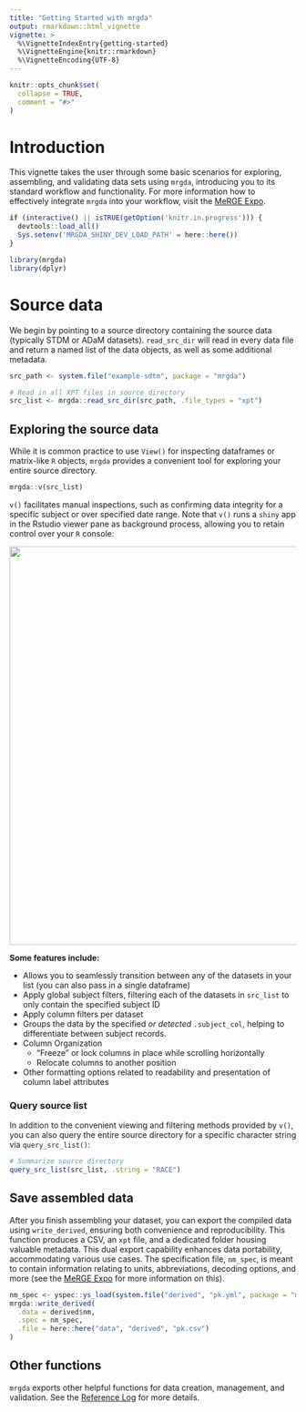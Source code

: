```yaml
---
title: "Getting Started with mrgda"
output: rmarkdown::html_vignette
vignette: >
  %\VignetteIndexEntry{getting-started}
  %\VignetteEngine{knitr::rmarkdown}
  %\VignetteEncoding{UTF-8}
---
```


```r
knitr::opts_chunk$set(
  collapse = TRUE,
  comment = "#>"
)
```

# Introduction

This vignette takes the user through some basic scenarios for exploring, 
assembling, and validating data sets using `mrgda`, introducing you to its 
standard workflow and functionality. For more information how to effectively 
integrate `mrgda` into your workflow, visit the 
<a href="https://merge.metrumrg.com/expo/expo1-nonmem-foce/" target="_blank">
MeRGE Expo</a>.

```r
if (interactive() || isTRUE(getOption('knitr.in.progress'))) {
  devtools::load_all()
  Sys.setenv('MRGDA_SHINY_DEV_LOAD_PATH' = here::here())
}
```

```r
library(mrgda)
library(dplyr)
```


# Source data

We begin by pointing to a source directory containing the source data (typically
STDM or ADaM datasets). `read_src_dir` will read in every data file and return a
named list of the data objects, as well as some additional metadata.
```r
src_path <- system.file("example-sdtm", package = "mrgda")

# Read in all XPT files in source directory
src_list <- mrgda::read_src_dir(src_path, .file_types = "xpt")
```

## Exploring the source data

While it is common practice to use `View()` for inspecting dataframes or 
matrix-like `R` objects, `mrgda` provides a convenient tool for exploring your 
entire source directory. 

```r
mrgda::v(src_list)
```

`v()` facilitates manual inspections, such as confirming data integrity for a 
specific subject or over specified date range. Note that `v()` runs a `shiny` app
in the Rstudio viewer pane as background process, allowing you to retain control 
over your `R` console:

<img src="assets/v-example.png" width="700">

**Some features include:**

 - Allows you to seamlessly transition between any of the datasets in your list 
 (you can also pass in a single dataframe)
 - Apply global subject filters, filtering each of the datasets in `src_list` to
 only contain the specified subject ID
 - Apply column filters per dataset
 - Groups the data by the specified *or detected* `.subject_col`, helping to 
 differentiate between subject records.
 - Column Organization
    - "Freeze" or lock columns in place while scrolling horizontally
    - Relocate columns to another position
 - Other formatting options related to readability and presentation of column 
 label attributes

### Query source list

In addition to the convenient viewing and filtering methods provided by `v()`, 
you can also query the entire source directory for a specific character string via
`query_src_list()`:
```r
# Summarize source directory
query_src_list(src_list, .string = "RACE")
```


## Save assembled data

After you finish assembling your dataset, you can export the compiled data using
`write_derived`, ensuring both convenience and reproducibility. This function 
produces a CSV, an `xpt` file, and a dedicated folder housing valuable metadata.
This dual export capability enhances data portability, accommodating various use cases.
The specification file, `nm_spec`, is meant to contain information relating to units,
abbreviations, decoding options, and more (see the 
<a href="https://merge.metrumrg.com/expo/expo1-nonmem-foce/" target="_blank">
MeRGE Expo</a> for more information on this).
```r
nm_spec <- yspec::ys_load(system.file("derived", "pk.yml", package = "mrgda"))
mrgda::write_derived(
  .data = derived$nm,
  .spec = nm_spec,
  .file = here::here("data", "derived", "pk.csv")
)
```


## Other functions

`mrgda` exports other helpful functions for data creation, management, and validation. See the 
<a href="https://metrumresearchgroup.github.io/mrgda/reference/index.html" 
target="_blank">Reference Log</a> for more details.

